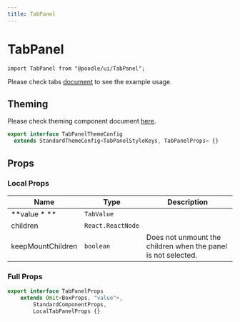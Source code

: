 ```yaml
---
title: TabPanel
---
```


# TabPanel

```tsx
import TabPanel from "@poodle/ui/TabPanel";
```
Please check tabs [document](/ui/components/tabs) to see the example usage.

## Theming

[//]: # (GetTheming[==TabPanelThemeStyles,TabPanelThemeConfig,TabPanel/index.ts==])



Please check theming component document [here](/theming/component).
 		
```ts
export interface TabPanelThemeConfig
  extends StandardThemeConfig<TabPanelStyleKeys, TabPanelProps> {}

``` 
		
		

[//]: # (EndGetTheming)

## Props

[//]: # (GetProps[==LocalTabPanelProps,TabPanel/TabPanel.tsx==])


### Local Props


| Name              | Type              | Description                                                   |
| ----------------- | ----------------- | ------------------------------------------------------------- |
| **value \* **     | `TabValue`        |                                                               |
| children          | `React.ReactNode` |                                                               |
| keepMountChildren | `boolean`         | Does not unmount the children when the panel is not selected. |
				

[//]: # (EndGetProps)

[//]: # (GetPartialProps[==TabPanelProps,TabPanel/TabPanel.tsx==])


### Full Props

```ts
export interface TabPanelProps
	extends Omit<BoxProps, "value">,
		StandardComponentProps,
		LocalTabPanelProps {} 
```
				

[//]: # (GetPartialProps)
